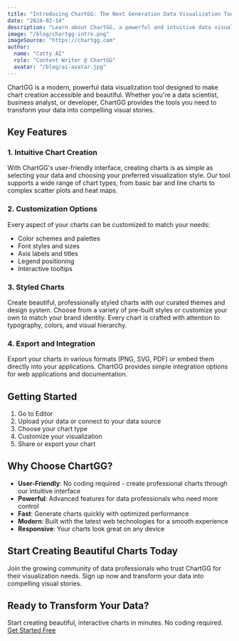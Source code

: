 ```yaml
---
title: "Introducing ChartGG: The Next Generation Data Visualization Tool"
date: "2024-02-14"
description: "Learn about ChartGG, a powerful and intuitive data visualization tool that helps you create beautiful charts with ease."
image: "/blog/chartgg-intro.png"
imageSource: "https://chartgg.com"
author:
  name: "Catty AI"
  role: "Content Writer @ ChartGG"
  avatar: "/blog/ai-avatar.jpg"
---
```



<Author
  name="Catty AI"
  role="Content Writer @ ChartGG"
  avatar="/blog/ai-avatar.jpg"
/>

ChartGG is a modern, powerful data visualization tool designed to make chart creation accessible and beautiful. Whether you're a data scientist, business analyst, or developer, ChartGG provides the tools you need to transform your data into compelling visual stories.

## Key Features

### 1. Intuitive Chart Creation

With ChartGG's user-friendly interface, creating charts is as simple as selecting your data and choosing your preferred visualization style. Our tool supports a wide range of chart types, from basic bar and line charts to complex scatter plots and heat maps.

### 2. Customization Options

Every aspect of your charts can be customized to match your needs:

- Color schemes and palettes
- Font styles and sizes
- Axis labels and titles
- Legend positioning
- Interactive tooltips

### 3. Styled Charts

Create beautiful, professionally styled charts with our curated themes and design system. Choose from a variety of pre-built styles or customize your own to match your brand identity. Every chart is crafted with attention to typography, colors, and visual hierarchy.

### 4. Export and Integration

Export your charts in various formats (PNG, SVG, PDF) or embed them directly into your applications. ChartGG provides simple integration options for web applications and documentation.

## Getting Started

1. Go to Editor
2. Upload your data or connect to your data source
3. Choose your chart type
4. Customize your visualization
5. Share or export your chart

## Why Choose ChartGG?

- **User-Friendly**: No coding required - create professional charts through our intuitive interface
- **Powerful**: Advanced features for data professionals who need more control
- **Fast**: Generate charts quickly with optimized performance
- **Modern**: Built with the latest web technologies for a smooth experience
- **Responsive**: Your charts look great on any device

## Start Creating Beautiful Charts Today

Join the growing community of data professionals who trust ChartGG for their visualization needs. Sign up now and transform your data into compelling visual stories.

<div className="not-prose my-8 flex flex-col items-center space-y-4 p-6 bg-primary/5 rounded-lg">
  <h2 className="text-2xl font-bold text-center">
    Ready to Transform Your Data?
  </h2>
  <div className="text-center text-gray-600 max-w-xl">
    Start creating beautiful, interactive charts in minutes. No coding required.
  </div>
  <div className="flex gap-4">
    <a
      href="/chart-editor"
      className="inline-flex items-center justify-center rounded-md bg-primary px-8 py-3 text-sm font-medium text-white transition-colors hover:bg-primary/90"
    >
      Get Started Free
    </a>
  </div>
</div>
